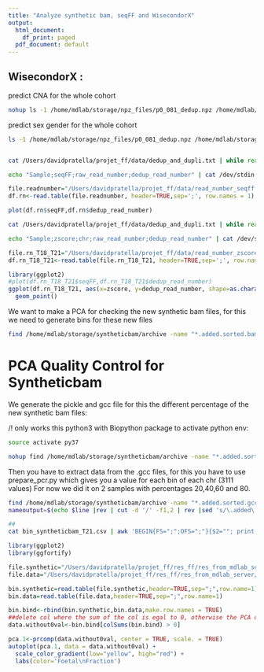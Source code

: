 ```yaml
---
title: "Analyze synthetic bam, seqFF and WisecondorX"
output:
  html_document:
    df_print: paged
  pdf_document: default
---
```

## WisecondorX :
predict CNA for the whole cohort
```bash
nohup ls -1 /home/mdlab/storage/npz_files/p0_081_dedup.npz /home/mdlab/storage/npz_files/*.npz | while read line; do sample_name=$(echo $line | rev | cut -d '/' -f1 | rev | cut -d '.' -f1);WisecondorX predict $line reference_output.npz "res_wisecondorx/"$sample_name"_output" --bed --plot ; done > wisecondorx_predict.log 2> wisecondorx_predict.error &
```

predict sex gender for the whole cohort

```bash
ls -1 /home/mdlab/storage/npz_files/p0_081_dedup.npz /home/mdlab/storage/npz_files/*.npz | while read line; do sample=$(echo $line | rev | cut -d '/' -f1 |rev | cut -d '.' -f1); sex=$(WisecondorX gender $line /home/mdlab/reference_output.npz); echo $sample";"$sex;done > gender_wisecondorx_all.csv
```

```bash
```


```bash
cat /Users/davidpratella/projet_ff/data/dedup_and_dupli.txt | while read line; do name=$(echo $line | cut -d ';' -f1);number=$(echo $line | cut -d ';' -f2,3); if grep -q $name /Users/davidpratella/projet_ff/data/extraction_sample_seqff.txt ; then newline=$(grep $name /Users/davidpratella/projet_ff/data/extraction_sample_seqff.txt); echo $newline";"$number; fi ; done > read_number_seqff.csv

echo "Sample;seqFF;raw_read_number;dedup_read_number" | cat /dev/stdin read_number_seqff.csv > temp ; mv temp read_number_seqff.csv
```

```r
file.readnumber="/Users/davidpratella/projet_ff/data/read_number_seqff.csv"
df.rn<-read.table(file.readnumber, header=TRUE,sep=';', row.names = 1)

plot(df.rn$seqFF,df.rn$dedup_read_number)
```
```bash
cat /Users/davidpratella/projet_ff/data/dedup_and_dupli.txt | while read line; do name=$(echo $line | cut -d ';' -f1);number=$(echo $line | cut -d ';' -f2,3); if grep -q $name /Users/davidpratella/projet_ff/data/temp_T21_T18.txt ; then newline=$(grep $name /Users/davidpratella/projet_ff/data/temp_T21_T18.txt); echo $newline";"$number; fi ; done > read_number_zscore_T21_T18.csv

echo "Sample;zscore;chr;raw_read_number;dedup_read_number" | cat /dev/stdin read_number_zscore_T21_T18.csv > temp; mv temp read_number_zscore_T21_T18.csv
```


```r
file.rn_T18_T21="/Users/davidpratella/projet_ff/data/read_number_zscore_T21_T18.csv"
df.rn_T18_T21<-read.table(file.rn_T18_T21, header=TRUE,sep=';', row.names = 1)

library(ggplot2)
#plot(df.rn_T18_T21$seqFF,df.rn_T18_T21$dedup_read_number)
ggplot(df.rn_T18_T21, aes(x=zscore, y=dedup_read_number, shape=as.character(chr), color=as.character(chr))) +
  geom_point()

```

We want to make a PCA for checking the new synthetic bam files, for this we need to generate bins for these new files

```bash
find /home/mdlab/storage/syntheticbam/archive -name "*.added.sorted.bam" | while read line; do pickle=$(echo $line | sed 's/\.bam/\.pickle/g'); gcc=$(echo $line | sed 's/\.bam/\.gcc/g'); samtools view $line -q 1 | python3 /home/mdlab/script/misc/consam.py -outfile $pickle; python3 /home/mdlab/script/misc/gcc.py $pickle /mnt/freenas/scripts/fetalfraction/data/gccount.txt $gcc; done
```




# PCA Quality Control for Syntheticbam

We generate the pickle and gcc file for this the different percentage of the new synthetic bam files:


/!\ only works this python3 with Biopython package to activate python env:
```bash
source activate py37
```

```bash
nohup find /home/mdlab/storage/syntheticbam/archive -name "*.added.sorted.bam" | while read line; do pickle=$(echo $line | sed 's/\.bam/\.pickle/g'); gcc=$(echo $line | sed 's/\.bam/\.gcc/g'); samtools view $line -q 1 | python3 /home/mdlab/script/misc/consam.py -outfile $pickle; python3 /home/mdlab/script/misc/gcc.py $pickle /mnt/freenas/scripts/fetalfraction/data/gccount.txt $gcc; done > nohup.log 2>nohup.error &

```


Then you have to extract data from the .gcc files, for this you have to use prepare_pcr.py which gives you a value for each bin of each chr (3111 values)
For now we did it on 2 samples with percentages 20,40,60 and 80.


```bash

find /home/mdlab/storage/syntheticbam/archive -name "*.added.sorted.gcc" |while read line ; do 
nameoutput=$(echo $line |rev | cut -d '/' -f1,2 | rev |sed 's/\.added\.sorted\.gcc//g'| awk -F '/' '{print $2"_"$1}'); newline=$(python prepare_pca.py $line | tr '\n' ';') ; echo $nameoutput";"$newline; done > /home/mdlab/david/bin_syntheticbam_T21.csv

##
cat bin_syntheticbam_T21.csv | awk 'BEGIN{FS=";";OFS=";"}{$2=""; print $0}' | sed 's/;;/;/g' | rev | sed 's/;//1' | rev > bin_syntheticbam_T21_bis.csv ; mv bin_syntheticbam_T21_bis.csv bin_syntheticbam_T21.csv

```

```r
library(ggplot2)
library(ggfortify)

file.synthetic="/Users/davidpratella/projet_ff/res_ff/res_from_mdlab_server/bin_syntheticbam_T21.csv"
file.data="/Users/davidpratella/projet_ff/res_ff/res_from_mdlab_server/bin_gcc_378samples.csv"

bin.synthetic=read.table(file.synthetic,header=TRUE,sep=";",row.name=1)
bin.data=read.table(file.data,header=TRUE,sep=";",row.name=1)

bin.bind<-rbind(bin.synthetic,bin.data,make.row.names = TRUE)
##delete col where the sum of the col is egal to 0, otherwise the PCA does not work
data.without0val<-bin.bind[colSums(bin.bind) > 0]

pca.1<-prcomp(data.without0val, center = TRUE, scale. = TRUE)
autoplot(pca.1, data = data.without0val) + 
  scale_color_gradient(low="yellow", high="red") +
  labs(color='Foetal\nFraction')

```

